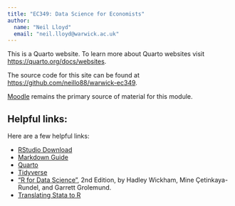 ```yaml
---
title: "EC349: Data Science for Economists"
author: 
  name: "Neil Lloyd"
  email: "neil.lloyd@warwick.ac.uk"
---
```


This is a Quarto website. To learn more about Quarto websites visit <https://quarto.org/docs/websites>.

The source code for this site can be found at <https://github.com/neillo88/warwick-ec349>.

[Moodle](https://moodle.warwick.ac.uk/course/view.php?id=64254) remains the primary source of material for this module.


## Helpful links:

Here are a few helpful links:

- [RStudio Download](https://posit.co/download/rstudio-desktop/)
- [Markdown Guide](https://www.markdownguide.org/)
- [Quarto](https://quarto.org/)
- [Tidyverse](https://www.tidyverse.org/)
- ["R for Data Science"](https://r4ds.hadley.nz/), 2nd Edition, by Hadley Wickham, Mine Çetinkaya-Rundel, and Garrett Grolemund.
- [Translating Stata to R](https://stata2r.github.io/)
